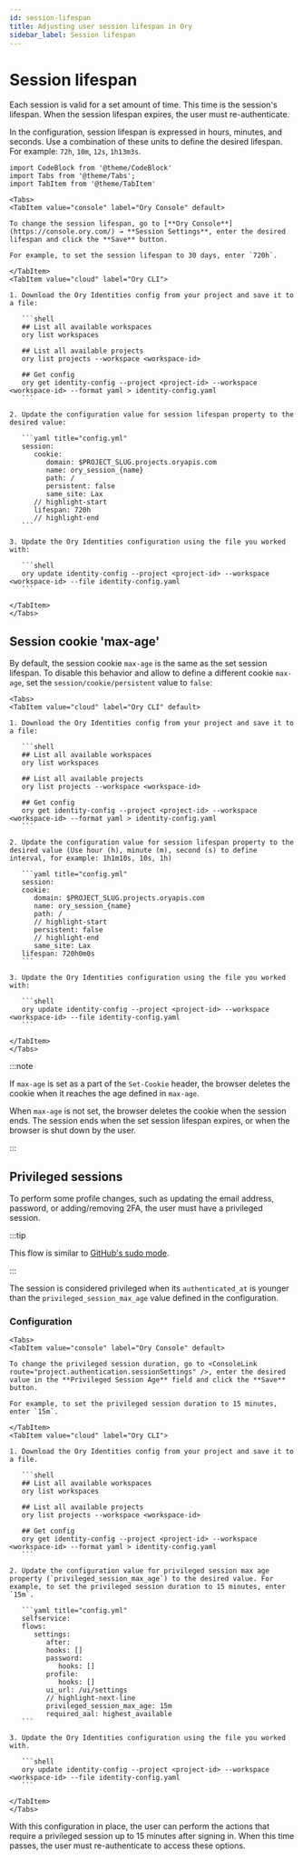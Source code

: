 ```yaml
---
id: session-lifespan
title: Adjusting user session lifespan in Ory
sidebar_label: Session lifespan
---
```


# Session lifespan

Each session is valid for a set amount of time. This time is the session's lifespan. When the session lifespan expires, the user
must re-authenticate.

In the configuration, session lifespan is expressed in hours, minutes, and seconds. Use a combination of these units to define the
desired lifespan. For example: `72h`, `10m`, `12s`, `1h13m3s`.

```mdx-code-block
import CodeBlock from '@theme/CodeBlock'
import Tabs from '@theme/Tabs';
import TabItem from '@theme/TabItem'
```

````mdx-code-block
<Tabs>
<TabItem value="console" label="Ory Console" default>

To change the session lifespan, go to [**Ory Console**](https://console.ory.com/) → **Session Settings**, enter the desired lifespan and click the **Save** button.

For example, to set the session lifespan to 30 days, enter `720h`.

</TabItem>
<TabItem value="cloud" label="Ory CLI">

1. Download the Ory Identities config from your project and save it to a file:

   ```shell
   ## List all available workspaces
   ory list workspaces

   ## List all available projects
   ory list projects --workspace <workspace-id>

   ## Get config
   ory get identity-config --project <project-id> --workspace <workspace-id> --format yaml > identity-config.yaml
   ```

2. Update the configuration value for session lifespan property to the desired value:

   ```yaml title="config.yml"
   session:
      cookie:
         domain: $PROJECT_SLUG.projects.oryapis.com
         name: ory_session_{name}
         path: /
         persistent: false
         same_site: Lax
      // highlight-start
      lifespan: 720h
      // highlight-end
   ```

3. Update the Ory Identities configuration using the file you worked with:

   ```shell
   ory update identity-config --project <project-id> --workspace <workspace-id> --file identity-config.yaml
   ```

</TabItem>
</Tabs>
````

## Session cookie 'max-age'

By default, the session cookie `max-age` is the same as the set session lifespan. To disable this behavior and allow to define a
different cookie `max-age`, set the `session/cookie/persistent` value to `false`:

````mdx-code-block
<Tabs>
<TabItem value="cloud" label="Ory CLI" default>

1. Download the Ory Identities config from your project and save it to a file:

   ```shell
   ## List all available workspaces
   ory list workspaces

   ## List all available projects
   ory list projects --workspace <workspace-id>

   ## Get config
   ory get identity-config --project <project-id> --workspace <workspace-id> --format yaml > identity-config.yaml
   ```

2. Update the configuration value for session lifespan property to the desired value (Use hour (h), minute (m), second (s) to define interval, for example: 1h1m10s, 10s, 1h)

   ```yaml title="config.yml"
   session:
   cookie:
      domain: $PROJECT_SLUG.projects.oryapis.com
      name: ory_session_{name}
      path: /
      // highlight-start
      persistent: false
      // highlight-end
      same_site: Lax
   lifespan: 720h0m0s
   ```

3. Update the Ory Identities configuration using the file you worked with:

   ```shell
   ory update identity-config --project <project-id> --workspace <workspace-id> --file identity-config.yaml
   ```

</TabItem>
</Tabs>
````

:::note

If `max-age` is set as a part of the `Set-Cookie` header, the browser deletes the cookie when it reaches the age defined in
`max-age`.

When `max-age` is not set, the browser deletes the cookie when the session ends. The session ends when the set session lifespan
expires, or when the browser is shut down by the user.

:::

## Privileged sessions

To perform some profile changes, such as updating the email address, password, or adding/removing 2FA, the user must have a
privileged session.

:::tip

This flow is similar to [GitHub's sudo mode](https://help.github.com/en/github/authenticating-to-github/sudo-mode).

:::

The session is considered privileged when its `authenticated_at` is younger than the `privileged_session_max_age` value defined in
the configuration.

### Configuration

````mdx-code-block
<Tabs>
<TabItem value="console" label="Ory Console" default>

To change the privileged session duration, go to <ConsoleLink route="project.authentication.sessionSettings" />, enter the desired value in the **Privileged Session Age** field and click the **Save** button.

For example, to set the privileged session duration to 15 minutes, enter `15m`.

</TabItem>
<TabItem value="cloud" label="Ory CLI">

1. Download the Ory Identities config from your project and save it to a file.

   ```shell
   ## List all available workspaces
   ory list workspaces

   ## List all available projects
   ory list projects --workspace <workspace-id>

   ## Get config
   ory get identity-config --project <project-id> --workspace <workspace-id> --format yaml > identity-config.yaml
   ```

2. Update the configuration value for privileged session max age property (`privileged_session_max_age`) to the desired value. For example, to set the privileged session duration to 15 minutes, enter `15m`.

   ```yaml title="config.yml"
   selfservice:
   flows:
      settings:
         after:
         hooks: []
         password:
            hooks: []
         profile:
            hooks: []
         ui_url: /ui/settings
         // highlight-next-line
         privileged_session_max_age: 15m
         required_aal: highest_available
   ```

3. Update the Ory Identities configuration using the file you worked with.

   ```shell
   ory update identity-config --project <project-id> --workspace <workspace-id> --file identity-config.yaml
   ```

</TabItem>
</Tabs>
````

With this configuration in place, the user can perform the actions that require a privileged session up to 15 minutes after
signing in. When this time passes, the user must re-authenticate to access these options.
